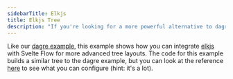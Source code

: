 ```yaml
---
sidebarTitle: Elkjs
title: Elkjs Tree
description: "If you're looking for a more powerful alternative to dagre, you can also use elkjs to layout your Svelte Flow graphs."
---
```



Like our [dagre example](examples/layout/dagre), this example shows how you can integrate [elkjs](https://github.com/kieler/elkjs) with Svelte Flow for more advanced tree layouts. The code for this example builds a similar tree to the dagre example, but you can look at the reference [here](https://www.eclipse.org/elk/reference.html) to see what you can configure (hint: it's a lot).

<RemoteCodeViewer
  route="examples/layout/elkjs"
  framework="svelte"
  activeFile="Flow.svelte"
/>
